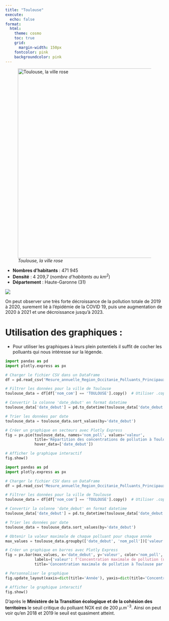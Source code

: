 ```yaml
---
title: "Toulouse"
execute:
  echo: false
format:
  html:
    theme: cosmo
    toc: true
    grid:
      margin-width: 150px
    fontcolor: pink
    backgroundcolor: pink
---
```



![*Toulouse, la ville rose*](toulouse.svg){width=600px}

* **Nombres d'habitants** : 471 945
* **Densité** : 4 209,7 (*nombre d'habitants au $km^2$*)
* **Département** : Haute-Garonne (31)

![](graph3.svg)

On peut observer une très forte décroissance de la pollution totale de 2019 à 2020, surement lié à l'épidémie de la COVID 19, puis une augmentation de 2020 à 2021 et une décroissance jusqu'à 2023. 

# Utilisation des graphiques :

* Pour utiliser les graphiques à leurs plein potentiels il suffit de cocher les polluants qui nous intéresse sur la légende. 
  

```python
import pandas as pd
import plotly.express as px

# Charger le fichier CSV dans un DataFrame
df = pd.read_csv('Mesure_annuelle_Region_Occitanie_Polluants_Principaux.csv')

# Filtrer les données pour la ville de Toulouse
toulouse_data = df[df['nom_com'] == 'TOULOUSE'].copy()  # Utiliser .copy() pour éviter le SettingWithCopyWarning

# Convertir la colonne 'date_debut' en format datetime
toulouse_data['date_debut'] = pd.to_datetime(toulouse_data['date_debut'])

# Trier les données par date
toulouse_data = toulouse_data.sort_values(by='date_debut')

# Créer un graphique en secteurs avec Plotly Express
fig = px.pie(toulouse_data, names='nom_poll', values='valeur',
             title='Répartition des concentrations de pollution à Toulouse par année',
             hover_data=['date_debut'])

# Afficher le graphique interactif
fig.show()

```

```python
import pandas as pd
import plotly.express as px

# Charger le fichier CSV dans un DataFrame
df = pd.read_csv('Mesure_annuelle_Region_Occitanie_Polluants_Principaux.csv')

# Filtrer les données pour la ville de Toulouse
toulouse_data = df[df['nom_com'] == 'TOULOUSE'].copy()  # Utiliser .copy() pour éviter le SettingWithCopyWarning

# Convertir la colonne 'date_debut' en format datetime
toulouse_data['date_debut'] = pd.to_datetime(toulouse_data['date_debut'])

# Trier les données par date
toulouse_data = toulouse_data.sort_values(by='date_debut')

# Obtenir la valeur maximale de chaque polluant pour chaque année
max_values = toulouse_data.groupby(['date_debut', 'nom_poll'])['valeur'].max().reset_index()

# Créer un graphique en barres avec Plotly Express
fig = px.bar(max_values, x='date_debut', y='valeur', color='nom_poll',
             labels={'valeur': f'Concentration maximale de pollution (ug.m-3)'},
             title='Concentration maximale de pollution à Toulouse par année')

# Personnaliser le graphique
fig.update_layout(xaxis=dict(title='Année'), yaxis=dict(title='Concentration maximale de pollution (ug.m-3)'))

# Afficher le graphique interactif
fig.show()

```

D'après le **Ministère de la Transition écologique et de la cohésion des territoires** le seuil critique du polluant NOX est de 200 $\mu.m^{-3}$. Ainsi on peut voir qu'en 2018 et 2019 le seuil est quasiment atteint. 

